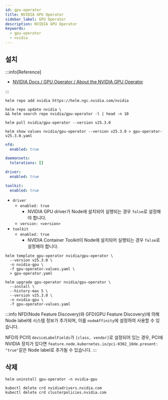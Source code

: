 ```yaml
---
id: gpu-operator
title: NVIDIA GPU Operator
sidebar_label: GPU Operator
description: NVIDIA GPU Operator
keywords:
  - gpu-operator
  - nvidia
---
```


## 설치

:::info[Reference]

- [NVIDIA Docs / GPU Operator / About the NVIDIA GPU Operator](https://docs.nvidia.com/datacenter/cloud-native/gpu-operator/latest/index.html)

:::

```shell
helm repo add nvidia https://helm.ngc.nvidia.com/nvidia
```

```shell
helm repo update nvidia \
&& helm search repo nvidia/gpu-operator -l | head -n 10
```

```shell
helm pull nvidia/gpu-operator --version v25.3.0
```

```shell
helm show values nvidia/gpu-operator --version v25.3.0 > gpu-operator-v25.3.0.yaml
```

```yaml title="node/gpu-operator/helm/values.yaml"
nfd:
  enabled: true

daemonsets:
  tolerations: []

driver:
  enabled: true

toolkit:
  enabled: true
```

- `driver`
  - `enabled: true`
    - NVIDIA GPU driver가 Node에 설치되어 실행되는 경우 `false`로 설정해야 합니다.
  - `version: <version>`
- `toolkit`
  - `enabled: true`
    - NVIDIA Container Toolkit이 Node에 설치되어 실행되는 경우 `false`로 설정해야 합니다.

```shell
helm template gpu-operator nvidia/gpu-operator \
  --version v25.3.0 \
  -n nvidia-gpu \
  -f gpu-operator-values.yaml \
  > gpu-operator.yaml
```

```shell
helm upgrade gpu-operator nvidia/gpu-operator \
  --install \
  --history-max 5 \
  --version v25.3.0 \
  -n nvidia-gpu \
  -f gpu-operator-values.yaml
```

:::info
NFD(Node Feature Discovery)와 GFD(GPU Feature Discovery)에 의해 Node label에 시스템 정보가 추가되며, 이를 `nodeAffinity`에 설정하여 사용할 수 있습니다.

NFD의 PCI의 `deviceLabelFields`가 `[class, vendor]`로 설정되어 있는 경우, PCI에 NVIDIA 장치가 있다면 `feature.node.kubernetes.io/pci-0302_10de.present: "true"`같은 Node label로 추가될 수 있습니다.
:::

## 삭제

```shell
helm uninstall gpu-operator -n nvidia-gpu
```

```shell
kubectl delete crd nvidiadrivers.nvidia.com
kubectl delete crd clusterpolicies.nvidia.com
```
